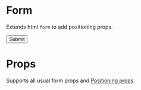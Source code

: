 
<Meta title="components|Form" component={Form} />

# Form

Extends html `form` to add positioning props.

<Preview>
  <Story name="default">
    <Form width={1 / 2}>
      <TextField id="standard-name" label="Name" margin="normal" />
      <Button color="primary" mt={2}>
        Submit
      </Button>
    </Form>
  </Story>
</Preview>

# Props

Supports all usual form props and [Positioning props](/components/?path=/docs/design-system-positioning--page).

<Props of={FormDocs} />
